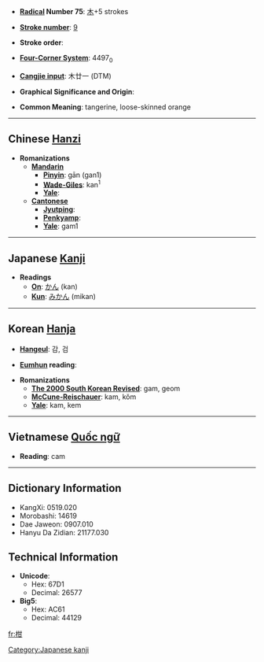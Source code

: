 * '''[[Wiktionary:Chinese radical index| Radical]] Number 75''': [[Wiktionary:Chinese radical index 木|木]]+5 strokes

* '''[[Wiktionary:Chinese total strokes index|Stroke number]]''': [[Wiktionary:Chinese total strokes index 9|9]]

* '''Stroke order''': 

* '''[[Wiktionary:Chinese four corner index|Four-Corner System]]''': 4497<sub>0</sub>

* '''[[Wiktionary:Chinese Cangjie index|Cangjie input]]''': 木廿一 (DTM)

* '''Graphical Significance and Origin''': 

* '''Common Meaning''': tangerine, loose-skinned orange

----

== Chinese [[Hanzi]] ==

* '''Romanizations'''
** '''[[Mandarin]]'''
*** '''[[Pinyin]]''': gān (gan1)
*** '''[[Wade-Giles]]''': kan<sup>1</sup>
*** '''[[Yale]]''': 
** '''[[Cantonese]]'''
*** '''[[Jyutping]]''':
*** '''[[Penkyamp]]''': 
*** '''[[Yale]]''': gam1


----

== Japanese [[Kanji]] ==

* '''Readings'''
** '''[[On]]''': [[かん]] (kan)
** '''[[Kun]]''': [[みかん]] (mikan)


----

== Korean [[Hanja]] ==

* '''[[Hangeul]]''': 감, 검

* '''[[Eumhun]] reading''': 

* '''Romanizations'''
** '''[[The 2000 South Korean Revised Romanization|The 2000 South Korean Revised]]''': gam, geom
** '''[[McCune-Reischauer]]''': kam, kŏm
** '''[[Yale]]''': kam, kem


----

== Vietnamese [[Quốc ngữ]] ==

* '''Reading''': cam

----

== Dictionary Information ==

* KangXi: 0519.020
* Morobashi: 14619
* Dae Jaweon: 0907.010
* Hanyu Da Zidian: 21177.030

== Technical Information ==

* '''Unicode''':
** Hex: 67D1
** Decimal: 26577
* '''Big5''':
** Hex: AC61
** Decimal: 44129

[[Category:Japanese kanji]]

[[fr:柑]]